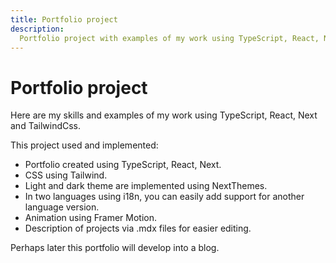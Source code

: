 ```yaml
---
title: Portfolio project
description:
  Portfolio project with examples of my work using TypeScript, React, Next and TailwindCss.
---
```


# Portfolio project

Here are my skills and examples of my work using TypeScript, React, Next and TailwindCss.

This project used and implemented:

- Portfolio created using TypeScript, React, Next.
- CSS using Tailwind.
- Light and dark theme are implemented using NextThemes.
- In two languages using i18n, you can easily add support for another language version.
- Animation using Framer Motion.
- Description of projects via .mdx files for easier editing.

Perhaps later this portfolio will develop into a blog.
